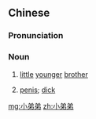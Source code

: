 ==Chinese==
{{zh-forms|type=12}}

===Pronunciation===
{{zh-pron
|m=xiǎodìdi
|cat=n
}}

===Noun===
{{zh-noun}}

# [[little]] [[younger]] [[brother]]
# {{lb|zh|slang}} [[penis]]; [[dick]]

[[mg:小弟弟]]
[[zh:小弟弟]]